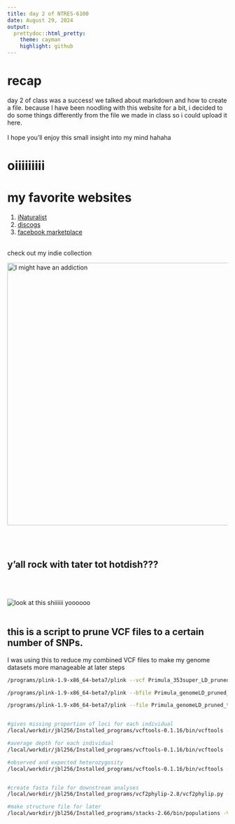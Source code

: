```yaml
---
title: day 2 of NTRES-6100
date: August 29, 2024
output: 
  prettydoc::html_pretty:
    theme: cayman
    highlight: github
---
```

# recap
day 2 of class was a success! we talked about markdown and how to create a file. because I have been noodling with this website for a bit, i decided to do some things differently from the file we made in class so i could upload it here.  
<br>
I hope you'll enjoy this small insight into my mind hahaha
<br>

# oiiiiiiiii

# my favorite websites
1. [iNaturalist](http://inaturalist.org)
2. [discogs](http://discogs.com)
3. [facebook marketplace](https://www.facebook.com/marketplace/?ref=app_tab)
<br>
<br>

check out my indie collection

<img src="https://i.redd.it/avtnnqio03ld1.jpeg" alt="I might have an addiction" width="600"/>

<br>
<br>

## y'all rock with tater tot hotdish???

<br>
<br>

![look at this shiiiiii yoooooo](../images/hotdish.jpeg)
<br>
<br>

## this is a script to prune VCF files to a certain number of SNPs. <br>
I was using this to reduce my combined VCF files to make my genome datasets more manageable at later steps

```bash
/programs/plink-1.9-x86_64-beta7/plink --vcf Primula_353super_LD_pruned_SNPs.recode.vcf --make-bed --allow-extra-chr --double-id --out Primula_genomeLD_pruned_thin

/programs/plink-1.9-x86_64-beta7/plink --bfile Primula_genomeLD_pruned_thin --thin-count 30000 --allow-extra-chr --double-id --recode --out Primula_genomeLD_pruned_thin_plink

/programs/plink-1.9-x86_64-beta7/plink --file Primula_genomeLD_pruned_thin_plink --allow-extra-chr --recode vcf --out Primula_genomeLD_pruned_thin_thinned


#gives missing proportion of loci for each individual
/local/workdir/jbl256/Installed_programs/vcftools-0.1.16/bin/vcftools --vcf Primula_genomeLD_pruned_thin_thinned.vcf --missing-indv

#average depth for each individual
/local/workdir/jbl256/Installed_programs/vcftools-0.1.16/bin/vcftools --vcf Primula_genomeLD_pruned_thin_thinned.vcf --depth 

#observed and expected heterozygosity
/local/workdir/jbl256/Installed_programs/vcftools-0.1.16/bin/vcftools --vcf Primula_genomeLD_pruned_thin_thinned.vcf --het


#create fasta file for downstream analyses
/local/workdir/jbl256/Installed_programs/vcf2phylip-2.8/vcf2phylip.py --input Primula_genomeLD_pruned_thin_thinned.vcf -f -n

#make structure file for later
/local/workdir/jbl256/Installed_programs/stacks-2.66/bin/populations -V Primula_genomeLD_pruned_thin_thinned.vcf -O ./ -M popmap.txt --threads 4 --ordered-export --structure

```